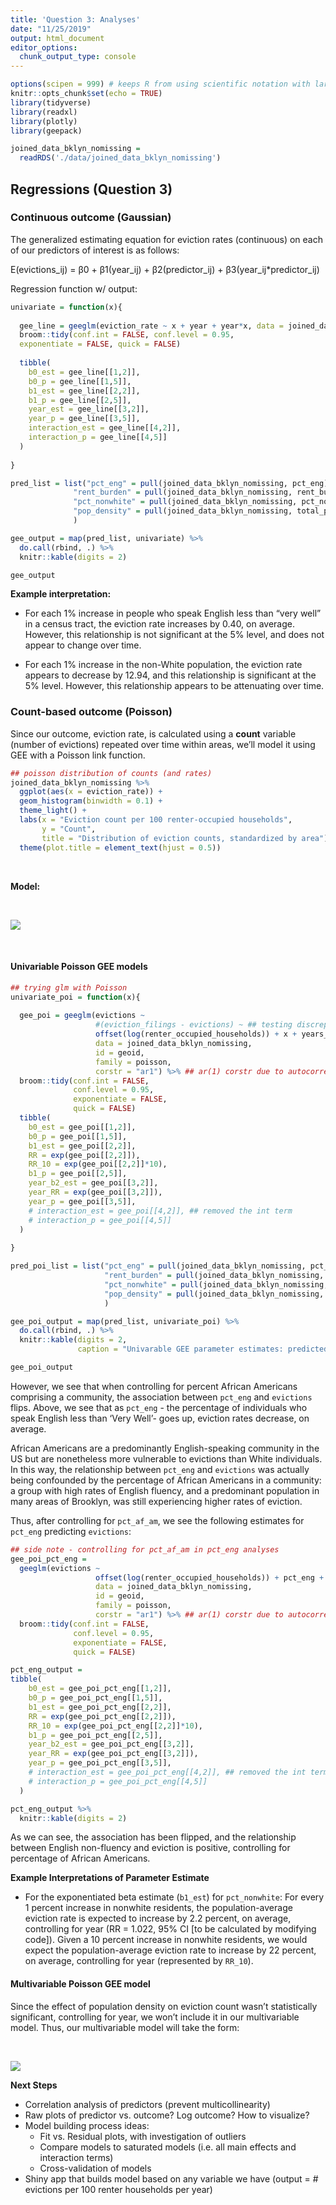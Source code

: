 ```yaml
---
title: 'Question 3: Analyses'
date: "11/25/2019"
output: html_document
editor_options: 
  chunk_output_type: console
---
```


```r
options(scipen = 999) # keeps R from using scientific notation with large GEOIDs
knitr::opts_chunk$set(echo = TRUE)
library(tidyverse)
library(readxl)
library(plotly)
library(geepack)

joined_data_bklyn_nomissing = 
  readRDS('./data/joined_data_bklyn_nomissing')
```

## Regressions (Question 3)

### Continuous outcome (Gaussian)
The generalized estimating equation for eviction rates (continuous) on each of our predictors of interest is as follows:

E(evictions_ij) = β0 + β1(year_ij) + β2(predictor_ij) + β3(year_ij*predictor_ij)

Regression function w/ output:
```r
univariate = function(x){
  
  gee_line = geeglm(eviction_rate ~ x + year + year*x, data = joined_data_bklyn_nomissing, id = geoid, family = gaussian, corstr = "unstructured") %>%
  broom::tidy(conf.int = FALSE, conf.level = 0.95,
  exponentiate = FALSE, quick = FALSE)
  
  tibble(
    b0_est = gee_line[[1,2]],
    b0_p = gee_line[[1,5]],
    b1_est = gee_line[[2,2]],
    b1_p = gee_line[[2,5]],
    year_est = gee_line[[3,2]],
    year_p = gee_line[[3,5]],
    interaction_est = gee_line[[4,2]],
    interaction_p = gee_line[[4,5]]
  )
  
}

pred_list = list("pct_eng" = pull(joined_data_bklyn_nomissing, pct_eng), 
              "rent_burden" = pull(joined_data_bklyn_nomissing, rent_burden), 
              "pct_nonwhite" = pull(joined_data_bklyn_nomissing, pct_nonwhite_racedata), 
              "pop_density" = pull(joined_data_bklyn_nomissing, total_pop_densitydata)
              )

gee_output = map(pred_list, univariate) %>%
  do.call(rbind, .) %>%
  knitr::kable(digits = 2)

gee_output
```

__Example interpretation:__

* For each 1% increase in people who speak English less than "very well" in a census tract, the eviction rate increases by 0.40, on average. However, this relationship is not significant at the 5% level, and does not appear to change over time.

* For each 1% increase in the non-White population, the eviction rate appears to decrease by 12.94, and this relationship is significant at the 5% level. However, this relationship appears to be attenuating over time.

### Count-based outcome (Poisson)

Since our outcome, eviction rate, is calculated using a **count** variable (number of evictions) repeated over time within areas, we'll model it using GEE with a Poisson link function.

```r
## poisson distribution of counts (and rates)
joined_data_bklyn_nomissing %>% 
  ggplot(aes(x = eviction_rate)) + 
  geom_histogram(binwidth = 0.1) +
  theme_light() +
  labs(x = "Eviction count per 100 renter-occupied households",
       y = "Count",
       title = "Distribution of eviction counts, standardized by area") +
  theme(plot.title = element_text(hjust = 0.5))
```

&nbsp;
&nbsp;

**Model:**

<!-- LaTeX code - edit on https://www.codecogs.com/latex/eqneditor.php, then download gif -->

<!-- $$ -->
<!-- (1) \hspace{20mm} log\{E({Y_{ij})}\} = log(n_{ij}) + \beta_0 + \beta_1*X_{ij} + \beta_2*year_{ij} \\ -->
<!-- \hspace{20mm}\\ -->
<!-- \hspace{20mm} \text{Where: }\\ -->
<!-- \hspace{20mm} _{ij}\hspace{2mm} \text{denotes Census Tract \textit{i} and year \textit{j}} \\ -->
<!-- \vspace{.01mm} \\ -->
<!-- \hspace{20mm}E({Y_{ij})} = \text{expected count of evictions} \\ -->
<!-- \hspace{20mm} n_{ij} = \text{offset term (number of renter-occupied housing units)} \\ -->
<!-- \hspace{20mm}X_{ij} = \begin{cases}\text{Area percent of population that speaks English less than "Very Well"} -->
<!-- \\ \text{Mean area rent burden (percentage of household income spent on rent)} -->
<!-- \\ \text{Area percent of population that is nonwhite} -->
<!-- \\ \text{Crude area population density (total population divided by area (mi} ^2) -->
<!-- \end{cases}\\ -->
<!-- $$ -->

&nbsp; 
&nbsp;

![](./images/eq1.gif)

&nbsp;
&nbsp;


#### Univariable Poisson GEE models

```r
## trying glm with Poisson
univariate_poi = function(x){
  
  gee_poi = geeglm(evictions ~ 
                   #(eviction_filings - evictions) ~ ## testing discrepancy in rate as outcome - subtracted counts, kept offset
                   offset(log(renter_occupied_households)) + x + years_since_2010, ## here i removed the int term
                   data = joined_data_bklyn_nomissing, 
                   id = geoid, 
                   family = poisson, 
                   corstr = "ar1") %>% ## ar(1) corstr due to autocorrelation in data across time
  broom::tidy(conf.int = FALSE,
              conf.level = 0.95,
              exponentiate = FALSE,
              quick = FALSE)
  tibble(
    b0_est = gee_poi[[1,2]],
    b0_p = gee_poi[[1,5]],
    b1_est = gee_poi[[2,2]],
    RR = exp(gee_poi[[2,2]]),
    RR_10 = exp(gee_poi[[2,2]]*10),
    b1_p = gee_poi[[2,5]],
    year_b2_est = gee_poi[[3,2]],
    year_RR = exp(gee_poi[[3,2]]),
    year_p = gee_poi[[3,5]],
    # interaction_est = gee_poi[[4,2]], ## removed the int term
    # interaction_p = gee_poi[[4,5]]
  )
  
}

pred_poi_list = list("pct_eng" = pull(joined_data_bklyn_nomissing, pct_eng), 
                     "rent_burden" = pull(joined_data_bklyn_nomissing, rent_burden), 
                     "pct_nonwhite" = pull(joined_data_bklyn_nomissing, pct_nonwhite_racedata), 
                     "pop_density" = pull(joined_data_bklyn_nomissing, total_pop_densitydata)
                     )

gee_poi_output = map(pred_list, univariate_poi) %>%
  do.call(rbind, .) %>%
  knitr::kable(digits = 2,
               caption = "Univarable GEE parameter estimates: predicted change in rate of evictions (standardized by area-specific number of renter-occupied households)")

gee_poi_output
```

However, we see that when controlling for percent African Americans comprising a community, the association between `pct_eng` and `evictions` flips. Above, we see that as `pct_eng` - the percentage of individuals who speak English less than 'Very Well'- goes up, eviction rates decrease, on average.

African Americans are a predominantly English-speaking community in the US but are nonetheless more vulnerable to evictions than White individuals. In this way, the relationship between `pct_eng` and `evictions` was actually being confounded by the percentage of African Americans in a community: a group with high rates of English fluency, and a predominant population in many areas of Brooklyn, was still experiencing higher rates of eviction.

Thus, after controlling for `pct_af_am`, we see the following estimates for `pct_eng` predicting `evictions`:

```r
## side note - controlling for pct_af_am in pct_eng analyses
gee_poi_pct_eng = 
  geeglm(evictions ~ 
                   offset(log(renter_occupied_households)) + pct_eng + pct_af_am + years_since_2010, ## here i removed the int term
                   data = joined_data_bklyn_nomissing, 
                   id = geoid, 
                   family = poisson, 
                   corstr = "ar1") %>% ## ar(1) corstr due to autocorrelation in data across time
  broom::tidy(conf.int = FALSE,
              conf.level = 0.95,
              exponentiate = FALSE,
              quick = FALSE)

pct_eng_output =   
tibble(
    b0_est = gee_poi_pct_eng[[1,2]],
    b0_p = gee_poi_pct_eng[[1,5]],
    b1_est = gee_poi_pct_eng[[2,2]],
    RR = exp(gee_poi_pct_eng[[2,2]]),
    RR_10 = exp(gee_poi_pct_eng[[2,2]]*10),
    b1_p = gee_poi_pct_eng[[2,5]],
    year_b2_est = gee_poi_pct_eng[[3,2]],
    year_RR = exp(gee_poi_pct_eng[[3,2]]),
    year_p = gee_poi_pct_eng[[3,5]],
    # interaction_est = gee_poi_pct_eng[[4,2]], ## removed the int term
    # interaction_p = gee_poi_pct_eng[[4,5]]
  )

pct_eng_output %>% 
  knitr::kable(digits = 2)
```

As we can see, the association has been flipped, and the relationship between English non-fluency and eviction is positive, controlling for percentage of African Americans.

__Example Interpretations of Parameter Estimate__

  * For the exponentiated beta estimate (`b1_est`) for `pct_nonwhite`: For every 1 percent increase in nonwhite residents, the population-average eviction rate is expected to increase by 2.2 percent, on average, controlling for year (RR = 1.022, 95% CI [to be calculated by modifying code]). Given a 10 percent increase in nonwhite residents, we would expect the population-average eviction rate to increase by 22 percent, on average, controlling for year (represented by `RR_10`).

#### Multivariable Poisson GEE model

Since the effect of population density on eviction count wasn't statistically significant, controlling for year, we won't include it in our multivariable model. Thus, our multivariable model will take the form:

&nbsp;
&nbsp;

<!-- $$ -->
<!-- (2) \hspace{1mm} log\{E({Y_{ij})}\} = log(n_{ij}) + \beta_0 + \beta_1*X_{1ij} + \beta_2*X_{2ij} + \beta_3*X_{3ij} + \beta_4*year_{ij} \\ -->
<!-- \hspace{20mm}\\ -->
<!-- \hspace{20mm} \text{Where: }\\ -->
<!-- \hspace{20mm}X_{(k)ij}, \text{where \textit{k} = \begin{cases}\text{1: Area percent of population that speaks English less than "Very Well"} -->
<!-- \\ \text{2: Mean area rent burden (percentage of household income spent on rent)} -->
<!-- \\ \text{3: Area percent of population that is nonwhite} -->
<!-- \end{cases}\\ -->
<!-- $$ -->

![](./images/eq2.gif)

__Next Steps__

  * Correlation analysis of predictors (prevent multicollinearity)
  * Raw plots of predictor vs. outcome? Log outcome? How to visualize?
  * Model building process ideas:
    + Fit vs. Residual plots, with investigation of outliers
    + Compare models to saturated models (i.e. all main effects and interaction terms)
    + Cross-validation of models
  * Shiny app that builds model based on any variable we have (output = # evictions per 100 renter households per year)
